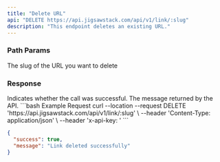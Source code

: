 ```yaml
---
title: "Delete URL"
api: "DELETE https://api.jigsawstack.com/api/v1/link/:slug"
description: "This endpoint deletes an existing URL."
---
```


### Path Params

<ParamField path="slug" type="string">
  The slug of the URL you want to delete
</ParamField>

### Response

<ResponseField name="success" type="boolean">
  Indicates whether the call was successful.
</ResponseField>

<ResponseField name="message" type="string">
  The message returned by the API.
</ResponseField>

<RequestExample>
```bash Example Request
curl --location --request DELETE 'https://api.jigsawstack.com/api/v1/link/:slug' \
--header 'Content-Type: application/json' \
--header 'x-api-key: <your-api-key>'
```

</RequestExample>

<ResponseExample>

```json Response
{
  "success": true,
  "message": "Link deleted successfully"
}
```

</ResponseExample>
